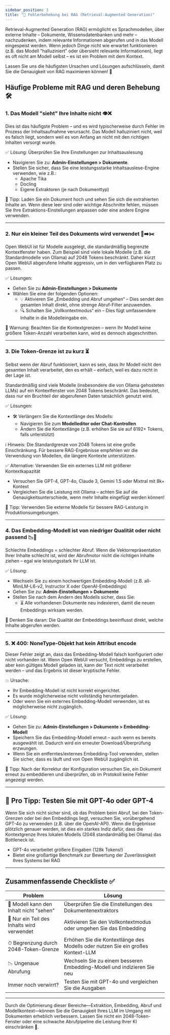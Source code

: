 ```yaml
---
sidebar_position: 3
title: "🧠 Fehlerbehebung bei RAG (Retrieval-Augmented Generation)"
---
```


Retrieval-Augmented Generation (RAG) ermöglicht es Sprachmodellen, über externe Inhalte – Dokumente, Wissensdatenbanken und mehr – nachzudenken, indem relevante Informationen abgerufen und in das Modell eingespeist werden. Wenn jedoch Dinge nicht wie erwartet funktionieren (z.B. das Modell "halluziniert" oder übersieht relevante Informationen), liegt es oft nicht am Modell selbst – es ist ein Problem mit dem Kontext.

Lassen Sie uns die häufigsten Ursachen und Lösungen aufschlüsseln, damit Sie die Genauigkeit von RAG maximieren können! 🚀

## Häufige Probleme mit RAG und deren Behebung 🛠️

### 1. Das Modell "sieht" Ihre Inhalte nicht 👁️❌

Dies ist das häufigste Problem – und es wird typischerweise durch Fehler im Prozess der Inhaltsaufnahme verursacht. Das Modell halluziniert nicht, weil es falsch liegt, sondern weil es von Anfang an nicht mit den richtigen Inhalten versorgt wurde.

✅ Lösung: Überprüfen Sie Ihre Einstellungen zur Inhaltsauslesung

- Navigieren Sie zu: **Admin-Einstellungen > Dokumente**.
- Stellen Sie sicher, dass Sie eine leistungsstarke Inhaltsauslese-Engine verwenden, wie z.B.:
  - Apache Tika
  - Docling
  - Eigene Extraktoren (je nach Dokumenttyp)

📌 Tipp: Laden Sie ein Dokument hoch und sehen Sie sich die extrahierten Inhalte an. Wenn diese leer sind oder wichtige Abschnitte fehlen, müssen Sie Ihre Extraktions-Einstellungen anpassen oder eine andere Engine verwenden.

---

### 2. Nur ein kleiner Teil des Dokuments wird verwendet 📄➡️✂️

Open WebUI ist für Modelle ausgelegt, die standardmäßig begrenzte Kontextfenster haben. Zum Beispiel sind viele lokale Modelle (z.B. die Standardmodelle von Ollama) auf 2048 Tokens beschränkt. Daher kürzt Open WebUI abgerufene Inhalte aggressiv, um in den verfügbaren Platz zu passen.

✅ Lösungen:

- Gehen Sie zu **Admin-Einstellungen > Dokumente**
- Wählen Sie eine der folgenden Optionen:
  - 💡 Aktivieren Sie „Embedding und Abruf umgehen“ – Dies sendet den gesamten Inhalt direkt, ohne strenge Abruf-Filter anzuwenden.
  - 🔍 Schalten Sie „Vollkontextmodus“ ein – Dies fügt umfassendere Inhalte in die Modelleingabe ein.

📌 Warnung: Beachten Sie die Kontextgrenzen – wenn Ihr Modell keine größere Token-Anzahl verarbeiten kann, wird es dennoch abgeschnitten.

---

### 3. Die Token-Grenze ist zu kurz ⏳

Selbst wenn der Abruf funktioniert, kann es sein, dass Ihr Modell nicht den gesamten Inhalt verarbeitet, den es erhält – einfach, weil es dazu nicht in der Lage ist.

Standardmäßig sind viele Modelle (insbesondere die von Ollama gehosteten LLMs) auf ein Kontextfenster von 2048 Tokens beschränkt. Das bedeutet, dass nur ein Bruchteil der abgerufenen Daten tatsächlich genutzt wird.

✅ Lösungen:

- 🛠️ Verlängern Sie die Kontextlänge des Modells:
  - Navigieren Sie zum **Modelleditor oder Chat-Kontrollen**
  - Ändern Sie die Kontextlänge (z.B. erhöhen Sie sie auf 8192+ Tokens, falls unterstützt)

ℹ️ Hinweis: Die Standardgrenze von 2048 Tokens ist eine große Einschränkung. Für bessere RAG-Ergebnisse empfehlen wir die Verwendung von Modellen, die längere Kontexte unterstützen.

✅ Alternative: Verwenden Sie ein externes LLM mit größerer Kontextkapazität

- Versuchen Sie GPT-4, GPT-4o, Claude 3, Gemini 1.5 oder Mixtral mit 8k+ Kontext
- Vergleichen Sie die Leistung mit Ollama – achten Sie auf die Genauigkeitsunterschiede, wenn mehr Inhalte eingefügt werden können!

📌 Tipp: Verwenden Sie externe Modelle für bessere RAG-Leistung in Produktionsumgebungen.

---

### 4. Das Embedding-Modell ist von niedriger Qualität oder nicht passend 📉🧠

Schlechte Embeddings = schlechter Abruf. Wenn die Vektorrepräsentation Ihrer Inhalte schlecht ist, wird der Abrufmotor nicht die richtigen Inhalte ziehen – egal wie leistungsstark Ihr LLM ist.

✅ Lösung:

- Wechseln Sie zu einem hochwertigen Embedding-Modell (z.B. all-MiniLM-L6-v2, Instructor X oder OpenAI-Embeddings)
- Gehen Sie zu: **Admin-Einstellungen > Dokumente**
- Stellen Sie nach dem Ändern des Modells sicher, dass Sie:
  - ⏳ Alle vorhandenen Dokumente neu indexieren, damit die neuen Embeddings wirksam werden.

📌 Denken Sie daran: Die Qualität der Embeddings beeinflusst direkt, welche Inhalte abgerufen werden.

---

### 5. ❌ 400: NoneType-Objekt hat kein Attribut encode

Dieser Fehler zeigt an, dass das Embedding-Modell falsch konfiguriert oder nicht vorhanden ist. Wenn Open WebUI versucht, Embeddings zu erstellen, aber kein gültiges Modell geladen ist, kann der Text nicht verarbeitet werden – und das Ergebnis ist dieser kryptische Fehler.

💥 Ursache:
- Ihr Embedding-Modell ist nicht korrekt eingerichtet.
- Es wurde möglicherweise nicht vollständig heruntergeladen.
- Oder wenn Sie ein externes Embedding-Modell verwenden, ist es möglicherweise nicht zugänglich.

✅ Lösung:

- Gehen Sie zu: **Admin-Einstellungen > Dokumente > Embedding-Modell**
- Speichern Sie das Embedding-Modell erneut – auch wenn es bereits ausgewählt ist. Dadurch wird ein erneuter Download/Überprüfung erzwungen.
- Wenn Sie ein entferntes/externes Embedding-Tool verwenden, stellen Sie sicher, dass es läuft und von Open WebUI zugänglich ist.

📌 Tipp: Nach der Korrektur der Konfiguration versuchen Sie, ein Dokument erneut zu embeddieren und überprüfen, ob im Protokoll keine Fehler angezeigt werden.

---

## 🧪 Pro Tipp: Testen Sie mit GPT-4o oder GPT-4

Wenn Sie sich nicht sicher sind, ob das Problem beim Abruf, bei den Token-Grenzen oder bei den Embeddings liegt, versuchen Sie, vorübergehend GPT-4o zu verwenden (z.B. über die OpenAI-API). Wenn die Ergebnisse plötzlich genauer werden, ist dies ein starkes Indiz dafür, dass die Kontextgrenze Ihres lokalen Modells (2048 standardmäßig bei Ollama) das Bottleneck ist.

- GPT-4o verarbeitet größere Eingaben (128k Tokens!)
- Bietet eine großartige Benchmark zur Bewertung der Zuverlässigkeit Ihres Systems bei RAG

---

## Zusammenfassende Checkliste ✅

| Problem | Lösung |
|--------|------|
| 🤔 Modell kann den Inhalt nicht "sehen" | Überprüfen Sie die Einstellungen des Dokumentenextraktors |
| 🧹 Nur ein Teil des Inhalts wird verwendet | Aktivieren Sie den Vollkontextmodus oder umgehen Sie das Embedding |
| ⏱ Begrenzung durch 2048-Token-Grenze | Erhöhen Sie die Kontextlänge des Modells oder nutzen Sie ein großes Kontext-LLM |
| 📉 Ungenaue Abrufung | Wechseln Sie zu einem besseren Embedding-Modell und indizieren Sie neu |
| Immer noch verwirrt? | Testen Sie mit GPT-4o und vergleichen Sie die Ausgaben |

---

Durch die Optimierung dieser Bereiche—Extraktion, Embedding, Abruf und Modellkontext—können Sie die Genauigkeit Ihres LLM im Umgang mit Dokumenten erheblich verbessern. Lassen Sie nicht ein 2048-Token-Fenster oder eine schwache Abrufpipeline die Leistung Ihrer KI einschränken 🎯.
